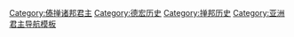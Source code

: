 {{Navbox
| name   = 傣掸诸邦君主
| title  = 傣掸诸邦君主（诏法）
| listclass = hlist
| titlestyle = border:1px; background: #F0DC82
| basestyle  = background:white; color:black; {{box-shadow border|a|#F0DC82|2px}}
| group1 = [[孟卯]]
| list1 = {{Navbox|child
| groupstyle = font-weight: normal;
| basestyle = background:white; color:black; {{box-shadow border|a|#F0DC82|2px}}

    |group1= 传说君主
    |list1= 
*[[根仑与根兰]]
*[[召武定]]
*[[混等]]
*[[混顿]]
*[[芳罕]]
    |group2= 思氏王朝
    |list2= [[思可法]]{{to}}[[思并法]]（昭并发）{{to}}[[思秀法]]（台扁）{{to}}[[思戛法]]（昭肖发）{{to}}[[思瓦法]]{{to}}[[思伦法]]{{to}}[[思佑法]]{{to}}[[思伦法]]{{to}}[[思行法]]{{to}}[[思任法]]{{to}}[[思机法]]
}}
| group2 = [[孟养]]
| list2 = [[三隆法]]{{to}}[[昭罕法]]{{to}}[[昭坤老]]{{to}}[[昭普仁]]{{to}}[[昭特法]]{{to}}[[浦昂邈]]{{to}}[[坤旦法]]{{to}}[[昭洪法]]{{to}}[[昭并法]]{{to}}[[思机法]]{{to}}[[思陆法]]{{to}}[[思卜法]]{{to}}[[思洪法]]{{to}}[[思陆法]]{{to}}[[思伦]]{{to}}[[昭绥桂]]{{to}}[[昭混法]]{{to}}[[思个法]]{{to}}[[思威]]{{to}}[[思远]]{{to}}[[思轰]]{{to}}[[思华]]{{to}}[[婻苏宝]]
| group3 = [[木邦]]
| list3  = [[刀干孟]]{{to}}[[罕的法]]{{to}}[[罕宾法]]{{to}}[[罕线法]]{{to}}[[罕门法]]{{to}}[[罕盖法]]{{to}}[[罕落法]]{{to}}[[罕穵法]]{{to}}[[思揲]]{{to}}[[罕烈法]]{{to}}[[罕拔法]]{{to}}[[罕森法]]{{to}}[[罕拔]]{{to}}[[罕进忠]]{{to}}[[罕虔]]{{to}}[[罕钦]]{{to}}[[罕思法]]{{to}}[[罕𧛾]]
<!-- | group4 = [[孟密土司|孟密]]
| list4  = 待考
| group5 = [[蛮莫土司|蛮莫]]
| list5  = 待考 -->
}}<noinclude>
[[Category:傣掸诸邦君主]]
[[Category:德宏历史]]
[[Category:掸邦历史]]
[[Category:亚洲君主导航模板]]
</noinclude>